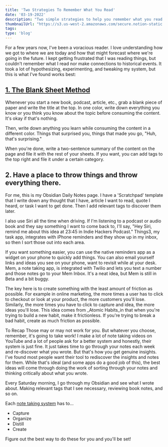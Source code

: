 ```yaml
---
title: 'Two Strategies To Remember What You Read'
date: '03-19-2022'
description: "Two simple strategies to help you remember what you read an actually learn."
thumbnailUrl: "https://s3.us-west-2.amazonaws.com/secure.notion-static.com/3862b479-b61b-466e-80ee-541fbee8b5dd/milad-fakurian-58Z17lnVS4U-unsplash.jpeg?X-Amz-Algorithm=AWS4-HMAC-SHA256&X-Amz-Content-Sha256=UNSIGNED-PAYLOAD&X-Amz-Credential=AKIAT73L2G45EIPT3X45%2F20220319%2Fus-west-2%2Fs3%2Faws4_request&X-Amz-Date=20220319T143141Z&X-Amz-Expires=86400&X-Amz-Signature=83de781a14342ea47c94fe2962527843bfe74e6644e973a4f857cde4d47a4f36&X-Amz-SignedHeaders=host&response-content-disposition=filename%20%3D%22milad-fakurian-58Z17lnVS4U-unsplash.jpeg%22&x-id=GetObject"
tags: 
type: 'blog'
---
```


For a few years now, I've been a voracious reader. I love understanding how we got to where we are today and how that might forecast where we're going in the future. I kept getting frustrated that I was reading things, but couldn't remember what I read nor make connections to historical events. It took a lot of hypothesizing, experimenting, and tweaking my system, but this is what I've found works best:

## [1. The Blank Sheet Method](https://fs.blog/reading/)

Whenever you start a new book, podcast, article, etc., grab a blank piece of paper and write the title at the top. In one color, write down everything you know or you think you know about the topic before consuming the content. It's okay if that's nothing.

Then, write down anything you learn while consuming the content in a different color. Things that surprised you, things that made you go, "Huh, that's surprising."

When you're done, write a two-sentence summary of the content on the page and file it with the rest of your sheets. If you want, you can add tags to the top right and file it under a certain category.

## 2. Have a place to throw things and throw everything there.

For me, this is my Obsidian Daily Notes page. I have a 'Scratchpad' template that I write down any thought that I have, article I want to read, quote I heard, or task I want to get done. Then I add relevant tags to discover them later.

I also use Siri all the time when driving. If I'm listening to a podcast or audio book and they say something I want to come back to, I'll say, "Hey Siri, remind me about this idea at 23:45 in Indie Hackers Podcast." Things3, my task app, integrates with iPhone reminders and they show up in my inbox, so then I sort those out into each area.

If you want something easier, you can use the native reminders app as a widget on your phone to quickly add things. You can also email yourself links and ideas you see on your phone, want to revisit while at your desk. Mem, a note taking app, is integrated with Twilio and lets you text a number and those notes go to your Mem Inbox. It's a neat idea, but Mem is still in Beta and a bit buggy.

The key here is to create something with the least amount of friction as possible. For example in online marketing, the more times a user has to click to checkout or look at your product, the more customers you'll lose. Similarly, the more times you have to click to capture and idea, the more ideas you'll lose. This idea comes from _Atomic Habits_in that when you're trying to build a new habit, make it frictionless. If you're trying to break a bad habit, create as much friction as possible.

To Recap
Those may or may not work for you. But whatever you choose, remember, it's going to take work! I make a lot of note taking videos on YouTube and a lot of people ask for a better system and honestly, their system is just fine. It just takes time to go through your notes each week and re-discover what you wrote. But that's how you get genuine insights. I've found most people want their tool to rediscover the insights and notes for them. While that's ideal (and some apps do a good job of this), the best ideas will come through doing the work of sorting through your notes and thinking critically about what you wrote.

Every Saturday morning, I go through my Obsidian and see what I wrote about. Making relevant tags that I see necessary, reviewing book notes, and so on.

Each [note taking system](https://fortelabs.co/blog/how-to-take-smart-notes/) has to...
- Capture
- Organize
- Distill
- Create

Figure out the best way to do these for you and you'll be set!
